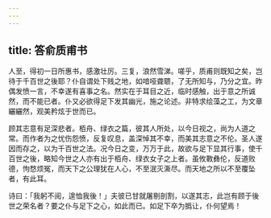 ```yaml
---
---
---
```

title: 答俞质甫书
---



人至，得初一日所惠书，感激壮厉。三复，浪然雪涕。嗟乎，质甫则既知之矣，岂待于千百世之後耶？仆自谓处下贱之地，如喑哑聋聩，了无所知与，乃分之宜。昨偶发愤一言，不幸遂有喜事之名。然实在于耳目之近，临时感触，出于意之所诚然，而不能已者。仆又必欲得足下发其幽光，施之论述。非特求绘藻之工，为文章纚纚然，观美矜炫于世而已。

顾其志意有足深悲者。栢舟、绿衣之篇，彼其人所处，以今日视之，尚为人道之常。而作者为之忧伤怨愤，反复叹息，盖深悼其不幸，而美其志意之不伦。圣人遂因而存之，以为千百世之法。况今日之变，万万于此，故欲与足下显其行事，使千百世之後，略知今世之人亦有出于栢舟、绿衣女子之上者。虽攸斁彝伦，反道败德，怐愗烦冤，而天下之公理犹在人心，不至泯灭澌尽。而天地之所以不至覆坠者，有此耳。

诗曰：「我躬不阅，遑恤我後！」夫彼已甘就屠剔剖割，以遂其志，此岂有顾于後世之荣名者？要之仆与足下之心，如此而已。如足下卒为撝让，仆何望焉！